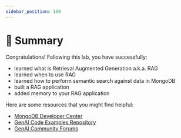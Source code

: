 ```yaml
---
sidebar_position: 100
---
```


# 🎯 Summary

Congratulations! Following this lab, you have successfully:
* learned what is Retrieval Augmented Generation a.k.a. RAG
* learned when to use RAG
* learned how to perform semantic search against data in MongoDB
* built a RAG application
* added memory to your RAG application

Here are some resources that you might find helpful:
* [MongoDB Developer Center](https://mongodb.com/developer/?utm_campaign=devrel&utm_source=workshop&utm_medium=cta&utm_content=ai_agents_workshop&utm_term=apoorva_joshi)
* [GenAI Code Examples Repository](https://github.com/mongodb-developer/GenAI-Showcase)
* [GenAI Community Forums](https://www.mongodb.com/community/forums/c/generative-ai/162/?utm_campaign=devrel&utm_source=workshop&utm_medium=cta&utm_content=ai_agents_workshop&utm_term=apoorva_joshi)